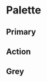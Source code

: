 
<Meta title="Mui/Palette" />

# Palette

## Primary

<ColorPalette>
  <ColorItem
    title="Light"
    subtitle="palette.primary.light"
    colors={[palette.primary.light]}
  />
  <ColorItem
    title="Main"
    subtitle="palette.primary.main"
    colors={[palette.primary.main]}
  />
  <ColorItem
    title="dark"
    subtitle="palette.primary.dark"
    colors={[palette.primary.dark]}
  />
</ColorPalette>

## Action

<ColorPalette>
  <ColorItem
    title="Hover"
    subtitle="palette.action.hover"
    colors={[palette.action.hover]}
  />
</ColorPalette>

## Grey

<ColorPalette>
  <ColorItem
    title="200"
    subtitle="palette.grey[200]"
    colors={[palette.grey[200]]}
  />
</ColorPalette>
